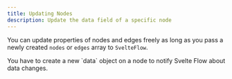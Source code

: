 ```yaml
---
title: Updating Nodes
description: Update the data field of a specific node
---
```


You can update properties of nodes and edges freely as long as you pass a newly created `nodes` or `edges` array to `SvelteFlow`.

<Callout type="info">
  You have to create a new `data` object on a node to notify Svelte Flow about data
  changes.
</Callout>
<br />

<RemoteCodeViewer route="examples/nodes/update-node" framework="svelte" />

